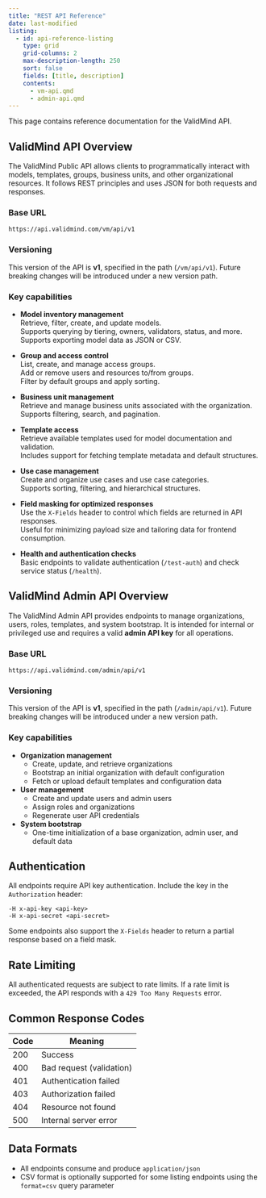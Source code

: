 ```yaml
---
title: "REST API Reference"
date: last-modified
listing:
  - id: api-reference-listing
    type: grid
    grid-columns: 2
    max-description-length: 250
    sort: false
    fields: [title, description]
    contents:
      - vm-api.qmd
      - admin-api.qmd
---
```


This page contains reference documentation for the ValidMind API.

::: {.panel-tabset}

## ValidMind API Overview

The ValidMind Public API allows clients to programmatically interact with models, templates, groups, business units, and other organizational resources. It follows REST principles and uses JSON for both requests and responses.

### Base URL

```
https://api.validmind.com/vm/api/v1
```

### Versioning

This version of the API is **v1**, specified in the path (`/vm/api/v1`). Future breaking changes will be introduced under a new version path.

### Key capabilities

- **Model inventory management**  
  Retrieve, filter, create, and update models.  
  Supports querying by tiering, owners, validators, status, and more.  
  Supports exporting model data as JSON or CSV.

- **Group and access control**  
  List, create, and manage access groups.  
  Add or remove users and resources to/from groups.  
  Filter by default groups and apply sorting.

- **Business unit management**  
  Retrieve and manage business units associated with the organization.  
  Supports filtering, search, and pagination.

- **Template access**  
  Retrieve available templates used for model documentation and validation.  
  Includes support for fetching template metadata and default structures.

- **Use case management**  
  Create and organize use cases and use case categories.  
  Supports sorting, filtering, and hierarchical structures.

- **Field masking for optimized responses**  
  Use the `X-Fields` header to control which fields are returned in API responses.  
  Useful for minimizing payload size and tailoring data for frontend consumption.

- **Health and authentication checks**  
  Basic endpoints to validate authentication (`/test-auth`) and check service status (`/health`).

## ValidMind Admin API Overview

The ValidMind Admin API provides endpoints to manage organizations, users, roles, templates, and system bootstrap. It is intended for internal or privileged use and requires a valid **admin API key** for all operations.

### Base URL

```
https://api.validmind.com/admin/api/v1
```

### Versioning

This version of the API is **v1**, specified in the path (`/admin/api/v1`). Future breaking changes will be introduced under a new version path.


### Key capabilities

- **Organization management**
  - Create, update, and retrieve organizations
  - Bootstrap an initial organization with default configuration
  - Fetch or upload default templates and configuration data

- **User management**
  - Create and update users and admin users
  - Assign roles and organizations
  - Regenerate user API credentials

- **System bootstrap**
  - One-time initialization of a base organization, admin user, and default data

:::


## Authentication

All endpoints require API key authentication. Include the key in the `Authorization` header:

```
-H x-api-key <api-key>
-H x-api-secret <api-secret>
```

Some endpoints also support the `X-Fields` header to return a partial response based on a field mask.

## Rate Limiting

All authenticated requests are subject to rate limits. If a rate limit is exceeded, the API responds with a `429 Too Many Requests` error.

## Common Response Codes

| Code | Meaning                      |
|------|------------------------------|
| 200  | Success                      |
| 400  | Bad request (validation)     |
| 401  | Authentication failed        |
| 403  | Authorization failed         |
| 404  | Resource not found           |
| 500  | Internal server error        |

## Data Formats

- All endpoints consume and produce `application/json`
- CSV format is optionally supported for some listing endpoints using the `format=csv` query parameter
